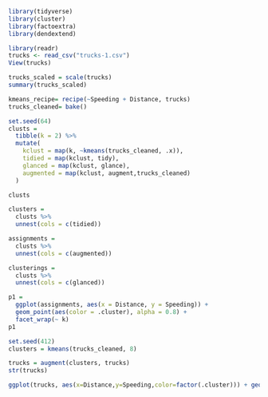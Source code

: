 ```{r}
library(tidyverse)
library(cluster)
library(factoextra)
library(dendextend)
```

```{r}
library(readr)
trucks <- read_csv("trucks-1.csv")
View(trucks)
```

```{r}
trucks_scaled = scale(trucks) 
summary(trucks_scaled)
```

```{r}
kmeans_recipe= recipe(~Speeding + Distance, trucks)
trucks_cleaned= bake()
```

```{r}
set.seed(64)
clusts = 
  tibble(k = 2) %>%
  mutate(
    kclust = map(k, ~kmeans(trucks_cleaned, .x)),
    tidied = map(kclust, tidy),
    glanced = map(kclust, glance),
    augmented = map(kclust, augment,trucks_cleaned)
  )

clusts
```

```{r}
clusters = 
  clusts %>%
  unnest(cols = c(tidied))

assignments = 
  clusts %>% 
  unnest(cols = c(augmented))

clusterings = 
  clusts %>%
  unnest(cols = c(glanced))
```

```{r}
p1 = 
  ggplot(assignments, aes(x = Distance, y = Speeding)) +
  geom_point(aes(color = .cluster), alpha = 0.8) + 
  facet_wrap(~ k)
p1
```


```{r}
set.seed(412)
clusters = kmeans(trucks_cleaned, 8)
```
```{r}
trucks = augment(clusters, trucks)
str(trucks)
```
```{r}
ggplot(trucks, aes(x=Distance,y=Speeding,color=factor(.cluster))) + geom_point() + facet_wrap(~factor(Distance))
```
